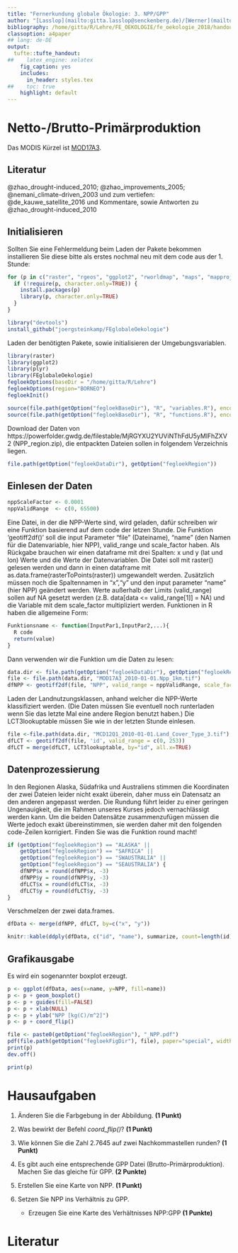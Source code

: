 ```yaml
---
title: "Fernerkundung globale Ökologie: 3. NPP/GPP"
author: "[Lasslop](mailto:gitta.lasslop@senckenberg.de)/[Werner](mailto:christian.werner@senckenberg.de)"
bibliography: /home/gitta/R/Lehre/FE_OEKOLOGIE/fe_oekologie_2018/handouts/literatur.bib
classoption: a4paper
## lang: de-DE
output:
  tufte::tufte_handout:
##    latex_engine: xelatex
    fig_caption: yes
    includes:
      in_header: styles.tex
##    toc: true
    highlight: default
---
```


# Netto-/Brutto-Primärproduktion

Das MODIS Kürzel ist [MOD17A3](https://lpdaac.usgs.gov/dataset_discovery/modis/modis_products_table/mod17a3).

## Literatur
 
 @zhao_drought-induced_2010; @zhao_improvements_2005; @nemani_climate-driven_2003 und zum vertiefen: @de_kauwe_satellite_2016 und Kommentare, sowie Antworten zu  @zhao_drought-induced_2010

## Initialisieren
Sollten Sie eine Fehlermeldung beim Laden der Pakete bekommen installieren Sie diese bitte als erstes nochmal neu mit dem code aus der 1. Stunde:
```r
for (p in c("raster", "rgeos", "ggplot2", "rworldmap", "maps", "mapproj", "rgdal", "devtools")) {
  if (!require(p, character.only=TRUE)) {
    install.packages(p)
    library(p, character.only=TRUE)
  }
}

library("devtools")
install_github("joergsteinkamp/FEglobaleOekologie")

```

Laden der benötigten Pakete, sowie initialisieren der Umgebungsvariablen.
```r
library(raster)
library(ggplot2)
library(plyr)
library(FEglobaleOekologie)
fegloekOptions(baseDir = "/home/gitta/R/Lehre")
fegloekOptions(region="BORNEO")
fegloekInit()
```


```r
source(file.path(getOption("fegloekBaseDir"), "R", "variables.R"), encoding=getOption("encoding"))
source(file.path(getOption("fegloekBaseDir"), "R", "functions.R"), encoding=getOption("encoding"))
```
Download der Daten von https://powerfolder.gwdg.de/filestable/MjRGYXU2YUViNThFdU5yMlFhZXV2 (NPP_region.zip), die entpackten Dateien sollen in folgendem Verzeichnis liegen.
```r
file.path(getOption("fegloekDataDir"), getOption("fegloekRegion"))
```

## Einlesen der Daten
\marginnote{
\textbf{Aufgabe}\\
Finden Sie wieder "scale factor" und "valid range" auf der dem heutigen Thema entsprechenden MODIS
Web-Seite (MOD17A3, siehe oben) und definieren Sie scale factor als "nppScaleFactor" und die Limits als
"nppValidRange". Wenn Sie die gesuchten Variablen nicht finden können, nehmen Sie nppScaleFactor = 1 und
nppValidRange = c(0, 1.e30). 
}

```r
nppScaleFactor <- 0.0001
nppValidRange  <- c(0, 65500)
```

Eine Datei, in der die NPP-Werte sind, wird geladen, dafür schreiben wir eine Funktion basierend auf dem code der letzen Stunde. Die Funktion 'geotiff2df()' soll die input Parameter "file" (Dateiname), "name" (den Namen für die Datenvariable, hier NPP), valid\_range und scale\_factor haben. Als Rückgabe brauchen wir einen dataframe mit drei Spalten: x und y (lat und lon) Werte und die Werte der Datenvariablen.
Die Datei soll mit raster() gelesen werden und dann in einen dataframe mit as.data.frame(rasterToPoints(raster)) umgewandelt werden. Zusätzlich müssen noch die Spaltennamen in "x","y" und den input parameter "name" (hier NPP) geändert werden. Werte außerhalb der Limits (valid\_range) sollen auf NA gesetzt werden (z.B. data[data <= valid_range[1]] = NA) und die Variable mit dem scale\_factor multipliziert werden.
Funktionen in R haben die allgemeine Form:
```r
Funktionsname <- function(InputPar1,InputPar2,...){
  R code
  return(value)
}
```

Dann verwenden wir die Funktion um die Daten zu lesen:

```r
data.dir <- file.path(getOption("fegloekDataDir"), getOption("fegloekRegion"))
file <- file.path(data.dir, "MOD17A3_2010-01-01.Npp_1km.tif")
dfNPP <- geotiff2df(file, "NPP", valid_range = nppValidRange, scale_factor = nppScaleFactor)
```

Laden der Landnutzungsklassen, anhand welcher die NPP-Werte klassifiziert werden. (Die Daten müssen Sie eventuell noch runterladen wenn Sie das letzte Mal eine andere Region benutzt haben.) Die LCT3lookuptable müssen Sie wie in der letzten Stunde einlesen.

```r
file <-file.path(data.dir, "MCD12Q1_2010-01-01.Land_Cover_Type_3.tif")
dfLCT <- geotiff2df(file, 'id', valid_range = c(0, 253))
dfLCT = merge(dfLCT, LCT3lookuptable, by="id", all.x=TRUE)
```

## Datenprozessierung

In den Regionen Alaska, Südafrika und Australiens stimmen die Koordinaten der zwei Dateien leider nicht exakt überein, daher muss ein Datensatz an den anderen angepasst werden. Die Rundung führt leider zu einer geringen Ungenauigkeit, die im Rahmen unseres Kurses jedoch vernachlässigt werden kann. Um die beiden Datensätze zusammenzufügen müssen die Werte jedoch exakt übereinstimmen, sie werden daher mit den folgenden code-Zeilen korrigiert. Finden Sie was die Funktion round macht!

```r
if (getOption("fegloekRegion") == "ALASKA" ||
    getOption("fegloekRegion") == "SAFRICA" ||
    getOption("fegloekRegion") == "SWAUSTRALIA" ||
    getOption("fegloekRegion") == "SEAUSTRALIA") {
    dfNPP$x = round(dfNPP$x, -3)
    dfNPP$y = round(dfNPP$y, -3)
    dfLCT$x = round(dfLCT$x, -3)
    dfLCT$y = round(dfLCT$y, -3)
}
```

Verschmelzen der zwei data.frames.

```r
dfData <- merge(dfNPP, dfLCT, by=c("x", "y"))
```

\marginnote{
\textbf{Aufgabe}\\
Machen alle Ökosysteme in Ihrer Region Sinn? Sie können den Befehl
'table' nutzen oder den mächtigeren (aber auch komplizierteren) Befehl 
'ddply' aus dem Paket 'plyr'. Überlegen Sie anhand des Resultats,
welche Ökosysteme Sie von der Analyse ausnehmen können und wie Sie
das machen.
}

```r
knitr::kable(ddply(dfData, c("id", "name"), summarize, count=length(id)))
```

## Grafikausgabe

Es wird ein sogenannter boxplot erzeugt.

```r
p <- ggplot(dfData, aes(x=name, y=NPP, fill=name))
p <- p + geom_boxplot()
p <- p + guides(fill=FALSE)
p <- p + xlab(NULL)
p <- p + ylab("NPP [kg(C)/m^2]")
p <- p + coord_flip()
```
```r
file <- paste0(getOption("fegloekRegion"), "_NPP.pdf")
pdf(file.path(getOption("fegloekFigDir"), file), paper="special", width=8, height=8)
print(p)
dev.off()
```

```r
print(p)
```

# Hausaufgaben

1. Änderen Sie die Farbgebung in der Abbildung. **(1 Punkt)**

2. Was bewirkt der Befehl *coord_flip()*? **(1 Punkt)**

3. Wie können Sie die Zahl 2.7645 auf zwei Nachkommastellen runden? **(1 Punkt)**

4. Es gibt auch eine entsprechende GPP Datei (Brutto-Primärproduktion). Machen Sie das gleiche für GPP. **(2 Punkte)**

5. Erstellen Sie eine Karte von NPP. **(1 Punkt)**

6. Setzen Sie NPP ins Verhältnis zu GPP.
    + Erzeugen Sie eine Karte des Verhältnisses NPP:GPP **(1 Punkte)**
    
# Literatur
